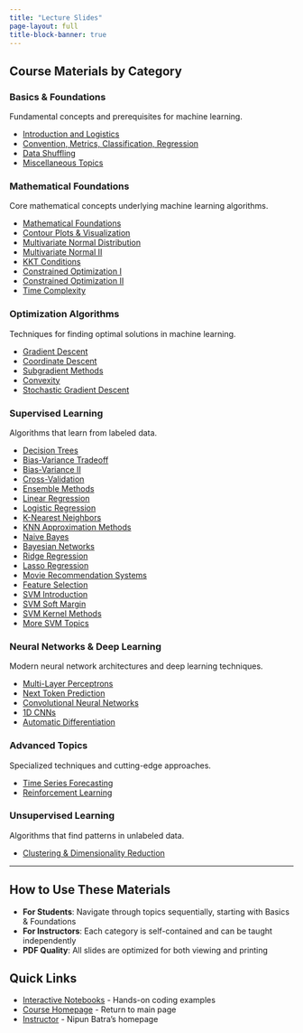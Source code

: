 ```yaml
---
title: "Lecture Slides"
page-layout: full
title-block-banner: true
---
```


## Course Materials by Category

### Basics & Foundations
Fundamental concepts and prerequisites for machine learning.

- [Introduction and Logistics](basics/slides/1-introduction-ml.pdf)
- [Convention, Metrics, Classification, Regression](basics/slides/accuracy_convention.pdf)
- [Data Shuffling](basics/slides/shuffling.pdf)
- [Miscellaneous Topics](basics/slides/misc.pdf)

### Mathematical Foundations
Core mathematical concepts underlying machine learning algorithms.

- [Mathematical Foundations](maths/slides/ml-maths.pdf)
- [Contour Plots & Visualization](maths/slides/ml-maths-2-contour.pdf)
- [Multivariate Normal Distribution](maths/slides/mvn.pdf)
- [Multivariate Normal II](maths/slides/mvn2.pdf)
- [KKT Conditions](maths/slides/kkt-conditions.pdf)
- [Constrained Optimization I](maths/slides/constrained-1.pdf)
- [Constrained Optimization II](maths/slides/constrained-2.pdf)
- [Time Complexity](maths/slides/time_complexity.pdf)

### Optimization Algorithms
Techniques for finding optimal solutions in machine learning.

- [Gradient Descent](optimization/slides/gradient-descent.pdf)
- [Coordinate Descent](optimization/slides/coordinate_descent.pdf)
- [Subgradient Methods](optimization/slides/subgradient.pdf)
- [Convexity](optimization/slides/convexity.pdf)
- [Stochastic Gradient Descent](optimization/slides/SGD.pdf)

### Supervised Learning
Algorithms that learn from labeled data.

- [Decision Trees](supervised/slides/decision-trees.pdf)
- [Bias-Variance Tradeoff](supervised/slides/bias-variance.pdf)
- [Bias-Variance II](supervised/slides/bias-variance-2.pdf)
- [Cross-Validation](supervised/slides/cross-validation.pdf)
- [Ensemble Methods](supervised/slides/ensemble.pdf)
- [Linear Regression](supervised/slides/linear-regression.pdf)
- [Logistic Regression](supervised/slides/logistic-regression.pdf)
- [K-Nearest Neighbors](supervised/slides/knn.pdf)
- [KNN Approximation Methods](supervised/slides/knn-approx.pdf)
- [Naive Bayes](supervised/slides/naive-bayes.pdf)
- [Bayesian Networks](supervised/slides/bayesian-nets.pdf)
- [Ridge Regression](supervised/slides/ridge-regression.pdf)
- [Lasso Regression](supervised/slides/lasso-regression.pdf)
- [Movie Recommendation Systems](supervised/slides/movie-recommendation.pdf)
- [Feature Selection](supervised/slides/feature-selection.pdf)
- [SVM Introduction](supervised/slides/svm-intro.pdf)
- [SVM Soft Margin](supervised/slides/svm-soft-margin.pdf)
- [SVM Kernel Methods](supervised/slides/svm-kernel.pdf)
- [More SVM Topics](supervised/slides/svm-2-2.pdf)

### Neural Networks & Deep Learning
Modern neural network architectures and deep learning techniques.

- [Multi-Layer Perceptrons](neural-networks/slides/mlp.pdf)
- [Next Token Prediction](neural-networks/slides/next-token-prediction.pdf)
- [Convolutional Neural Networks](neural-networks/slides/cnn.pdf)
- [1D CNNs](neural-networks/slides/cnn-1d.pdf)
- [Automatic Differentiation](neural-networks/slides/autograd.pdf)

### Advanced Topics
Specialized techniques and cutting-edge approaches.

- [Time Series Forecasting](advanced/slides/forecasting.pdf)
- [Reinforcement Learning](advanced/slides/rl.pdf)

### Unsupervised Learning
Algorithms that find patterns in unlabeled data.

- [Clustering & Dimensionality Reduction](unsupervised/slides/unsupervised.pdf)

---

## How to Use These Materials

- **For Students**: Navigate through topics sequentially, starting with Basics & Foundations
- **For Instructors**: Each category is self-contained and can be taught independently
- **PDF Quality**: All slides are optimized for both viewing and printing

## Quick Links

- [Interactive Notebooks](notebooks.qmd) - Hands-on coding examples
- [Course Homepage](index.qmd) - Return to main page
- [Instructor](https://nipunbatra.github.io) - Nipun Batra's homepage